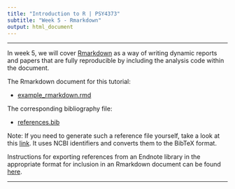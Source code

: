 ---
title: "Introduction to R | PSY4373"
subtitle: "Week 5 - Rmarkdown"
output: html_document
---

---

In week 5, we will cover [Rmarkdown](https://rmarkdown.rstudio.com) as a way of writing dynamic reports and papers that are fully reproducible by including the analysis code within the document.

The Rmarkdown document for this tutorial:

- [example_rmarkdown.rmd](https://www.dropbox.com/s/jg3yp1o0waeflmi/example_rmarkdown.rmd?dl=1)

The corresponding bibliography file:

- [references.bib](https://www.dropbox.com/s/upn1lsjfeclj9m2/references.bib?dl=1)

Note: If you need to generate such a reference file yourself, take a look at this [link](https://www.bioinformatics.org/texmed/). It uses NCBI identifiers and converts them to the BibTeX format.

Instructions for exporting references from an Endnote library in the appropriate format for inclusion in an Rmarkdown document can be found [here](https://libguides.utsa.edu/c.php?g=522165&p=7949194).

---
